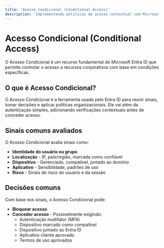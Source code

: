 ```yaml
---
title: 'Acesso Condicional (Conditional Access)'
description: 'Implementando políticas de acesso contextual com Microsoft Entra ID'
---
```


# Acesso Condicional (Conditional Access)

O Acesso Condicional é um recurso fundamental do Microsoft Entra ID que permite controlar o acesso a recursos corporativos com base em condições específicas.

## O que é Acesso Condicional?

O Acesso Condicional é a ferramenta usada pelo Entra ID para reunir sinais, tomar decisões e aplicar políticas organizacionais. Ele vai além da autenticação simples, adicionando verificações contextuais antes de conceder acesso.

## Sinais comuns avaliados

O Acesso Condicional avalia sinais como:

- **Identidade do usuário ou grupo**
- **Localização** - IP, país/região, marcada como confiável
- **Dispositivo** - Gerenciado, compatível, juntado ao domínio
- **Aplicativo** - Sensibilidade, padrões de uso
- **Risco** - Sinais de risco do usuário e da sessão

## Decisões comuns

Com base nos sinais, o Acesso Condicional pode:

- **Bloquear acesso**
- **Conceder acesso** - Possivelmente exigindo:
  - Autenticação multifator (MFA)
  - Dispositivo marcado como compatível
  - Dispositivo juntado ao Entra ID 
  - Aplicativo cliente aprovado
  - Termos de uso aprovados 